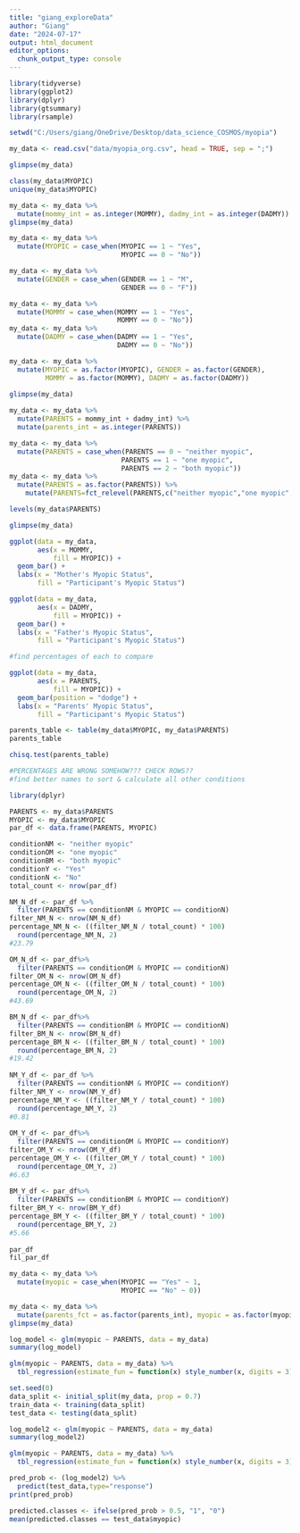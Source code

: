 ```yaml
---
title: "giang_exploreData"
author: "Giang"
date: "2024-07-17"
output: html_document
editor_options: 
  chunk_output_type: console
---
```


```r

library(tidyverse)
library(ggplot2) 
library(dplyr)
library(gtsummary)
library(rsample)

setwd("C:/Users/giang/OneDrive/Desktop/data_science_COSMOS/myopia")

my_data <- read.csv("data/myopia_org.csv", head = TRUE, sep = ";")

glimpse(my_data)

```

```r

class(my_data$MYOPIC)
unique(my_data$MYOPIC)

my_data <- my_data %>% 
  mutate(mommy_int = as.integer(MOMMY), dadmy_int = as.integer(DADMY))
glimpse(my_data)

my_data <- my_data %>% 
  mutate(MYOPIC = case_when(MYOPIC == 1 ~ "Yes", 
                            MYOPIC == 0 ~ "No"))

my_data <- my_data %>% 
  mutate(GENDER = case_when(GENDER == 1 ~ "M", 
                            GENDER == 0 ~ "F"))

my_data <- my_data %>% 
  mutate(MOMMY = case_when(MOMMY == 1 ~ "Yes", 
                           MOMMY == 0 ~ "No"))
my_data <- my_data %>% 
  mutate(DADMY = case_when(DADMY == 1 ~ "Yes", 
                           DADMY == 0 ~ "No"))

my_data <- my_data %>% 
  mutate(MYOPIC = as.factor(MYOPIC), GENDER = as.factor(GENDER), 
         MOMMY = as.factor(MOMMY), DADMY = as.factor(DADMY))
         
glimpse(my_data)

```

```r

my_data <- my_data %>% 
  mutate(PARENTS = mommy_int + dadmy_int) %>% 
  mutate(parents_int = as.integer(PARENTS))

my_data <- my_data %>% 
  mutate(PARENTS = case_when(PARENTS == 0 ~ "neither myopic",
                            PARENTS == 1 ~ "one myopic",
                            PARENTS == 2 ~ "both myopic"))
my_data <- my_data %>% 
  mutate(PARENTS = as.factor(PARENTS)) %>% 
    mutate(PARENTS=fct_relevel(PARENTS,c("neither myopic","one myopic","both myopic")))

levels(my_data$PARENTS)

glimpse(my_data)
```

```r

ggplot(data = my_data, 
       aes(x = MOMMY, 
           fill = MYOPIC)) + 
  geom_bar() +
  labs(x = "Mother's Myopic Status", 
       fill = "Participant's Myopic Status") 

```

```r

ggplot(data = my_data, 
       aes(x = DADMY, 
           fill = MYOPIC)) + 
  geom_bar() +
  labs(x = "Father's Myopic Status", 
       fill = "Participant's Myopic Status")

```

```r

#find percentages of each to compare 

ggplot(data = my_data, 
       aes(x = PARENTS, 
           fill = MYOPIC)) + 
  geom_bar(position = "dodge") + 
  labs(x = "Parents' Myopic Status", 
       fill = "Participant's Myopic Status")

parents_table <- table(my_data$MYOPIC, my_data$PARENTS)
parents_table

chisq.test(parents_table)

```

```r

#PERCENTAGES ARE WRONG SOMEHOW??? CHECK ROWS??
#find better names to sort & calculate all other conditions

library(dplyr)

PARENTS <- my_data$PARENTS
MYOPIC <- my_data$MYOPIC
par_df <- data.frame(PARENTS, MYOPIC)

conditionNM <- "neither myopic"
conditionOM <- "one myopic"
conditionBM <- "both myopic"
conditionY <- "Yes"
conditionN <- "No"
total_count <- nrow(par_df)

NM_N_df <- par_df %>% 
  filter(PARENTS == conditionNM & MYOPIC == conditionN)
filter_NM_N <- nrow(NM_N_df)
percentage_NM_N <- ((filter_NM_N / total_count) * 100)
  round(percentage_NM_N, 2)
#23.79

OM_N_df <- par_df%>% 
  filter(PARENTS == conditionOM & MYOPIC == conditionN)
filter_OM_N <- nrow(OM_N_df)
percentage_OM_N <- ((filter_OM_N / total_count) * 100)
  round(percentage_OM_N, 2)
#43.69

BM_N_df <- par_df%>% 
  filter(PARENTS == conditionBM & MYOPIC == conditionN)
filter_BM_N <- nrow(BM_N_df)
percentage_BM_N <- ((filter_BM_N / total_count) * 100)
  round(percentage_BM_N, 2)
#19.42
  
NM_Y_df <- par_df %>% 
  filter(PARENTS == conditionNM & MYOPIC == conditionY)
filter_NM_Y <- nrow(NM_Y_df)
percentage_NM_Y <- ((filter_NM_Y / total_count) * 100)
  round(percentage_NM_Y, 2)
#0.81
  
OM_Y_df <- par_df%>% 
  filter(PARENTS == conditionOM & MYOPIC == conditionY)
filter_OM_Y <- nrow(OM_Y_df)
percentage_OM_Y <- ((filter_OM_Y / total_count) * 100)
  round(percentage_OM_Y, 2)
#6.63
  
BM_Y_df <- par_df%>% 
  filter(PARENTS == conditionBM & MYOPIC == conditionY)
filter_BM_Y <- nrow(BM_Y_df)
percentage_BM_Y <- ((filter_BM_Y / total_count) * 100)
  round(percentage_BM_Y, 2)
#5.66
  
par_df
fil_par_df

``` 

```r

my_data <- my_data %>% 
  mutate(myopic = case_when(MYOPIC == "Yes" ~ 1, 
                            MYOPIC == "No" ~ 0))

my_data <- my_data %>% 
  mutate(parents_fct = as.factor(parents_int), myopic = as.factor(myopic))
glimpse(my_data)

log_model <- glm(myopic ~ PARENTS, data = my_data)
summary(log_model)

glm(myopic ~ PARENTS, data = my_data) %>% 
  tbl_regression(estimate_fun = function(x) style_number(x, digits = 3), exponentiate = TRUE)

set.seed(0)
data_split <- initial_split(my_data, prop = 0.7) 
train_data <- training(data_split)
test_data <- testing(data_split)

log_model2 <- glm(myopic ~ PARENTS, data = my_data)
summary(log_model2)

glm(myopic ~ PARENTS, data = my_data) %>% 
  tbl_regression(estimate_fun = function(x) style_number(x, digits = 3), exponentiate = TRUE)

pred_prob <- (log_model2) %>% 
  predict(test_data,type="response")
print(pred_prob)

predicted.classes <- ifelse(pred_prob > 0.5, "1", "0")
mean(predicted.classes == test_data$myopic)

```




